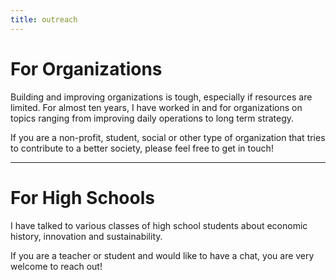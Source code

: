 ```yaml
---
title: outreach
---
```


# For Organizations

Building and improving organizations is tough, especially if resources are limited.
For almost ten years, I have worked in and for organizations on topics ranging from improving daily operations to long term strategy.

If you are a non-profit, student, social or other type of organization that tries to contribute to a better society, please feel free to get in touch!

******

# For High Schools

I have talked to various classes of high school students about economic history, innovation and sustainability.

If you are a teacher or student and would like to have a chat, you are very welcome to reach out!
